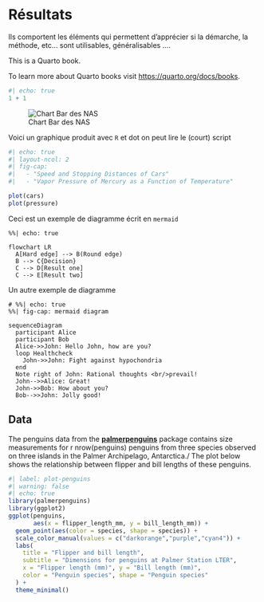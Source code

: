 # Résultats


Ils comportent les éléments qui permettent d'apprécier si la démarche, la méthode, etc… sont
utilisables, généralisables ….


This is a Quarto book.

To learn more about Quarto books visit <https://quarto.org/docs/books>.

```r
#| echo: true
1 + 1
```

![Chart Bar des NAS](figures/bar_classify_Del_29_04_22_17h.png)

Voici un graphique produit avec `R` et dot on peut lire le (court) script
```r
#| echo: true
#| layout-ncol: 2
#| fig-cap: 
#|   - "Speed and Stopping Distances of Cars"
#|   - "Vapor Pressure of Mercury as a Function of Temperature"

plot(cars)
plot(pressure)
```

Ceci est un exemple de diagramme écrit en `mermaid`
```mermaid
%%| echo: true

flowchart LR
  A[Hard edge] --> B(Round edge)
  B --> C{Decision}
  C --> D[Result one]
  C --> E[Result two]
```

Un autre exemple de diagramme
```mermaid
# %%| echo: true
%%| fig-cap: mermaid diagram

sequenceDiagram
  participant Alice
  participant Bob
  Alice->>John: Hello John, how are you?
  loop Healthcheck
    John->>John: Fight against hypochondria
  end
  Note right of John: Rational thoughts <br/>prevail!
  John-->>Alice: Great!
  John->>Bob: How about you?
  Bob-->>John: Jolly good!
```

## Data
The penguins data from the [**palmerpenguins**](https://allisonhorst.github.io/palmerpenguins "palmerpenguins R package") package contains size measurements for r nrow(penguins) penguins from three species observed on three islands in the Palmer Archipelago, Antarctica./ The plot below shows the relationship between flipper and bill lengths of these penguins.

```r
#| label: plot-penguins
#| warning: false
#| echo: true
library(palmerpenguins)
library(ggplot2)
ggplot(penguins, 
       aes(x = flipper_length_mm, y = bill_length_mm)) +
  geom_point(aes(color = species, shape = species)) +
  scale_color_manual(values = c("darkorange","purple","cyan4")) +
  labs(
    title = "Flipper and bill length",
    subtitle = "Dimensions for penguins at Palmer Station LTER",
    x = "Flipper length (mm)", y = "Bill length (mm)",
    color = "Penguin species", shape = "Penguin species"
  ) +
  theme_minimal()
```